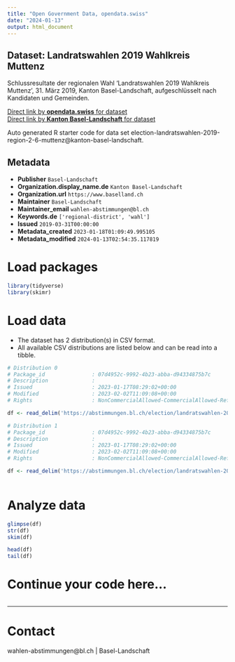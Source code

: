 ```yaml
---
title: "Open Government Data, opendata.swiss"
date: "2024-01-13"
output: html_document
---
```


## Dataset: Landratswahlen 2019 Wahlkreis Muttenz

Schlussresultate der regionalen Wahl 'Landratswahlen 2019 Wahlkreis Muttenz', 31. März 2019, Kanton Basel-Landschaft, aufgeschlüsselt nach Kandidaten und Gemeinden.

[Direct link by **opendata.swiss** for dataset](https://opendata.swiss/de/dataset/landratswahlen-2019-wahlkreis-muttenz)<br>
[Direct link by **Kanton Basel-Landschaft** for dataset](https://abstimmungen.bl.ch/election/landratswahlen-2019-region-2-6-muttenz/data)

Auto generated R starter code for data set election-landratswahlen-2019-region-2-6-muttenz@kanton-basel-landschaft.

## Metadata

- **Publisher** `Basel-Landschaft`
- **Organization.display_name.de** `Kanton Basel-Landschaft`
- **Organization.url** `https://www.baselland.ch`
- **Maintainer** `Basel-Landschaft`
- **Maintainer_email** `wahlen-abstimmungen@bl.ch`
- **Keywords.de** `['regional-district', 'wahl']`
- **Issued** `2019-03-31T00:00:00`
- **Metadata_created** `2023-01-18T01:09:49.995105`
- **Metadata_modified** `2024-01-13T02:54:35.117819`


# Load packages

```r

library(tidyverse)
library(skimr)

```

# Load data

-   The dataset has 2 distribution(s) in CSV format.
-   All available CSV distributions are listed below and can be read into a tibble.

```r

# Distribution 0
# Package_id               : 07d4952c-9992-4b23-abba-d94334875b7c
# Description              : 
# Issued                   : 2023-01-17T08:29:02+00:00
# Modified                 : 2023-02-02T11:09:08+00:00
# Rights                   : NonCommercialAllowed-CommercialAllowed-ReferenceRequired

df <- read_delim('https://abstimmungen.bl.ch/election/landratswahlen-2019-region-2-6-muttenz/data-parties-csv')

# Distribution 1
# Package_id               : 07d4952c-9992-4b23-abba-d94334875b7c
# Description              : 
# Issued                   : 2023-01-17T08:29:02+00:00
# Modified                 : 2023-02-02T11:09:08+00:00
# Rights                   : NonCommercialAllowed-CommercialAllowed-ReferenceRequired

df <- read_delim('https://abstimmungen.bl.ch/election/landratswahlen-2019-region-2-6-muttenz/data-csv')



```

# Analyze data

```r

glimpse(df)
str(df)
skim(df)

head(df)
tail(df)

```

# Continue your code here...

```r

```

------------------------------------------------------------------------

# Contact

wahlen-abstimmungen@bl.ch | Basel-Landschaft
